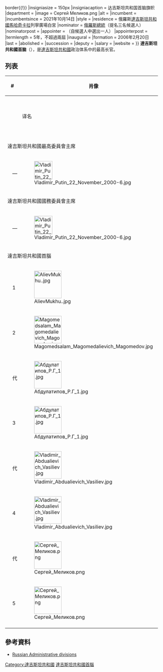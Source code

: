 {{Infobox political post
|post            = 首脑
|body            = 達吉斯坦共和國
|nativename      =
|insignia        = Standard of the Head of the Republic of Dagestan.svg{{!}}border{{!}}
|insigniasize    = 150px
|insigniacaption = 达吉斯坦共和国首脑旗帜
|department      =
|image           = Сергей Меликов.png
|alt             = 
|incumbent       = {{le|謝爾蓋·梅利科夫|Sergey Melikov}}
|incumbentsince  = 2021年10月14日
|style           = 
|residence       = 俄羅斯[[達吉斯坦共和國|達吉斯坦共和國]][[馬哈奇卡拉|馬哈奇卡拉]]列寧廣場白宮
|nominator       = [[俄羅斯總統|俄羅斯總統]]（提名三名候選人）
|nominatorpost   =
|appointer       = {{link-en|達吉斯坦共和國人民議會|People's Assembly of the Republic of Dagestan}}（自候選人中選出一人）
|appointerpost   = 
|termlength      = 5年，不超過兩屆
|inaugural       = {{le|穆胡·阿利耶夫|Mukhu Aliyev}}
|formation       = 2006年2月20日
|last            =
|abolished       =
|succession      = 
|deputy          = 
|salary          = 
|website         = {{url|http://president.e-dag.ru/}}
}}
'''達吉斯坦共和國首脑'''（{{lang-ru|Глава Российской Республики Дагестан}}），是[[達吉斯坦共和國|達吉斯坦共和國]]政治体系中的最高长官。

== 列表 ==
{| class="wikitable" style="margin-bottom: 10px;"
|-
! colspan="2" width=30|#
! rowspan="2"|肖像 
! colspan="2"|姓名
! colspan="2"|任期
! rowspan="2"|政党
|-
!
!
! 译名
! 俄语原文
! 就职 
! 离职 
|-
! colspan=8 |達吉斯坦共和國最高委員會主席
|-
| style="background:{{Party meta/color/Communist Party of the Russian Federation}};"|
| rowspan=2| —
| rowspan=2| [[File:Vladimir_Putin_22_November_2000-6.jpg|60px]]
| rowspan=2| {{link-en|穆罕默德阿里·穆罕默多維奇·穆罕默多夫|Magomedali Magomedov|穆罕默德阿里·穆罕默多夫}}
| rowspan=2| {{lang|ru|Магомедали Магомедов}}
| rowspan=2| 1990年4月24日
| rowspan=2| 1994年7月26日
| [[蘇聯共產黨|蘇聯共產黨]]
|-
| style="background:{{Party meta/color/無黨籍}};"|
| [[無黨籍|無黨籍]]
|-
! colspan=8 |達吉斯坦共和國國務委員會主席
|-
| style="background:{{Party meta/color/無黨籍}};"|
| —
| [[File:Vladimir_Putin_22_November_2000-6.jpg|60px]]
| {{link-en|穆罕默德阿里·穆罕默多維奇·穆罕默多夫|Magomedali Magomedov|穆罕默德阿里·穆罕默多夫}}
| {{lang|ru|Магомедали Магомедов}}
| 1994年7月26日
| 2006年2月20日
| [[無黨籍|無黨籍]] 
|-
! colspan=8 |達吉斯坦共和國首腦
|-
| style="background:{{Party meta/color/無黨籍}};"|
| 1
| [[File:AlievMukhu..jpg|90px]]
| {{link-en|穆胡·吉姆巴托维奇·阿里耶夫|Mukhu Aliyev|穆胡·阿里耶夫}}
| {{lang|ru|Муху Алиев}}
| 2006年2月20日
| 2010年2月20日
| [[無黨籍|無黨籍]] 
|- 
| style="background:{{Party meta/color/統一俄羅斯黨}};"|
| 2
| [[File:Magomedsalam_Magomedalievich_Magomedov.jpg|90px]]
| {{link-en|穆罕默德薩拉姆·穆罕默德阿里耶維奇·穆罕默多夫|Magomedsalam Magomedov|穆罕默德薩拉姆·穆罕默多夫}}
| {{lang|ru|Магомедсалам Магомедов}}
| 2010年2月20日
| 2013年1月28日
| [[統一俄羅斯|統一俄羅斯]]
|- bgcolor="#E6E6AA"
| style="background:{{Party meta/color/統一俄羅斯黨}};"|
| 代
| [[File:Абдулатипов_Р.Г_1.jpg|90px]]
| {{link-en|拉馬贊·哈吉穆拉多維奇·阿卜杜拉季波夫|Ramazan Abdulatipov|拉馬贊·阿卜杜拉季波夫}}
| {{lang|ru|Рамазан Абдулатипов}}
| 2013年1月28日
| 2013年9月8日
| [[統一俄羅斯|統一俄羅斯]]
|-
| style="background:{{Party meta/color/統一俄羅斯黨}};"|
| 3
| [[File:Абдулатипов_Р.Г_1.jpg|90px]]
| {{link-en|拉馬贊·哈吉穆拉多維奇·阿卜杜拉季波夫|Ramazan Abdulatipov|拉馬贊·阿卜杜拉季波夫}}
| {{lang|ru|Рамазан Абдулатипов}}
| 2013年9月8日
| 2017年10月3日
| [[統一俄羅斯|統一俄羅斯]]
|- bgcolor="#E6E6AA" 
| style="background:{{Party meta/color/統一俄羅斯黨}};"|
| 代
| [[File:Vladimir_Abdualievich_Vasiliev.jpg|90px]]
| {{link-en|弗拉基米爾·阿卜杜阿里耶維奇·瓦西里耶夫|Vladimir Vasilyev (politician)|弗拉基米爾·瓦西里耶夫}}
| {{lang|ru|Владимир Васильев}}
| 2017年10月3日
| 2018年9月9日
| [[統一俄羅斯|統一俄羅斯]]
|-
| style="background:{{Party meta/color/統一俄羅斯黨}};"|
| 4
| [[File:Vladimir_Abdualievich_Vasiliev.jpg|90px]]
| {{link-en|弗拉基米爾·阿卜杜阿里耶維奇·瓦西里耶夫|Vladimir Vasilyev (politician)|弗拉基米爾·瓦西里耶夫}}
| {{lang|ru|Владимир Васильев}}
| 2018年9月9日
| 2020年10月5日
| [[統一俄羅斯|統一俄羅斯]]
|- bgcolor="#E6E6AA" 
| style="background:{{Party meta/color/無黨籍}};"|
| 代
| [[File:Сергей_Меликов.png|90px]]
| {{link-en|謝爾蓋·阿利莫維奇·梅利科夫|Sergey Melikov|謝爾蓋·梅利科夫}}
| {{lang|ru|Сергей Меликов}}
| 2020年10月5日
| 2021年10月14日
| [[無黨籍|無黨籍]]
|-
| style="background:{{Party meta/color/無黨籍}};"|
| 5
| [[File:Сергей_Меликов.png|90px]]
| {{link-en|謝爾蓋·阿利莫維奇·梅利科夫|Sergey Melikov|謝爾蓋·梅利科夫}}
| {{lang|ru|Сергей Меликов}}
| 2021年10月14日
| ''現任''
| [[無黨籍|無黨籍]]
|-
|}

== 參考資料 ==
*[http://www.worldstatesmen.org/Russian_republics.htm Russian Administrative divisions]

{{俄罗斯联邦主体首长}}
[[Category:達吉斯坦共和國|Category:達吉斯坦共和國]]
[[Category:達吉斯坦共和國首腦|]]